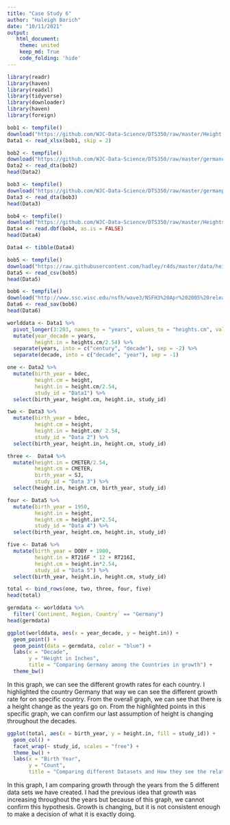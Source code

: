 ```yaml
---
title: "Case Study 6"
author: "Haleigh Borich"
date: "10/11/2021"
output:   
   html_document:
    theme: united
    keep_md: True
    code_folding: 'hide'
---
```


```r
library(readr)
library(haven)
library(readxl)
library(tidyverse)
library(downloader)
library(haven)
library(foreign)
```

```r
bob1 <- tempfile()
download("https://github.com/WJC-Data-Science/DTS350/raw/master/Height.xlsx", bob1, mode = "wb")
Data1 <- read_xlsx(bob1, skip = 2)

bob2 <- tempfile()
download("https://github.com/WJC-Data-Science/DTS350/raw/master/germanconscr.dta", bob2, mode = "wb")
Data2 <- read_dta(bob2)
head(Data2)

bob3 <- tempfile()
download("https://github.com/WJC-Data-Science/DTS350/raw/master/germanprison.dta", bob3, mode = "wb")
Data3 <- read_dta(bob3)
head(Data3)

bob4 <- tempfile()
download("https://github.com/WJC-Data-Science/DTS350/raw/master/Heights_south-east/B6090.DBF", bob4, mode = "wb")
Data4 <- read.dbf(bob4, as.is = FALSE)
head(Data4)

Data4 <- tibble(Data4)

bob5 <- tempfile()
download("https://raw.githubusercontent.com/hadley/r4ds/master/data/heights.csv", bob5, mode = "wb")
Data5 <- read_csv(bob5)
head(Data5)

bob6 <- tempfile()
download("http://www.ssc.wisc.edu/nsfh/wave3/NSFH3%20Apr%202005%20release/main05022005.sav", bob6, mode = "wb")
Data6 <- read_sav(bob6)
head(Data6)

```

```r
worlddata <- Data1 %>%
  pivot_longer(3:203, names_to = "years", values_to = "heights.cm", values_drop_na = TRUE) %>%
  mutate(year_decade = years, 
         height.in = heights.cm/2.54) %>%
  separate(years, into = c("century", "decade"), sep = -2) %>%
  separate(decade, into = c("decade", "year"), sep = -1) 


```

```r
one <- Data2 %>%
  mutate(birth_year = bdec, 
         height.cm = height, 
         height.in = height.cm/2.54,
         study_id = "Data1") %>%
  select(birth_year, height.cm, height.in, study_id)
```

```r
two <- Data3 %>%
  mutate(birth_year = bdec,
         height.cm = height,
         height.in = height.cm/ 2.54,
         study_id = "Data 2") %>%
  select(birth_year, height.in, height.cm, study_id)
```

```r
three <-  Data4 %>%
  mutate(height.in = CMETER/2.54,
         height.cm = CMETER,
         birth_year = SJ,
         study_id = "Data 3") %>%
  select(height.in, height.cm, birth_year, study_id)
```

```r
four <- Data5 %>%
  mutate(birth_year = 1950,
         height.in = height,
         height.cm = height.in*2.54,
         study_id = "Data 4") %>%
  select(birth_year, height.cm, height.in, study_id)
```

```r
five <- Data6 %>%
  mutate(birth_year = DOBY + 1900,
         height.in = RT216F * 12 + RT216I,
         height.cm = height.in*2.54,
         study_id = "Data 5") %>%
  select(birth_year, height.in, height.cm, study_id)
```

```r
total <- bind_rows(one, two, three, four, five)
head(total)
```

```r
germdata <- worlddata %>%
  filter(`Continent, Region, Country` == "Germany")
head(germdata)
```

```r
ggplot(worlddata, aes(x = year_decade, y = height.in)) +
  geom_point() +
  geom_point(data = germdata, color = "blue") +
  labs(x = "Decade",
       y = "Height in Inches",
       title = "Comparing Germany among the Countries in growth") +
  theme_bw()
```
In this graph, we can see the different growth rates for each country. I highlighted the country Germany that way we can see the different growth rate for on specific country. From the overall graph, we can see that there is a height change as the years go on. From the highlighted points in this specific graph, we can confirm our last assumption of height is changing throughout the decades. 

```r
ggplot(total, aes(x = birth_year, y = height.in, fill = study_id)) +
  geom_col() +
  facet_wrap(~ study_id, scales = "free") +
  theme_bw() +
  labs(x = "Birth Year",
       y = "Count",
       title = "Comparing different Datasets and How they see the relationship between growth")
```

In this graph, I am comparing growth through the years from the 5 different data sets we have created. I had the previous idea that growth was increasing throughout the years but because of this graph, we cannot confirm this hypothesis. Growth is changing, but it is not consistent enough to make a decision of what it is exactly doing.